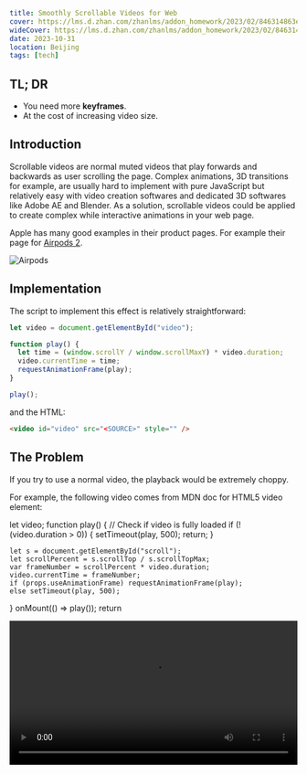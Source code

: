 ```yaml
title: Smoothly Scrollable Videos for Web
cover: https://lms.d.zhan.com/zhanlms/addon_homework/2023/02/846314863eaf7ae27fe2/kvblurred.png
wideCover: https://lms.d.zhan.com/zhanlms/addon_homework/2023/02/846314863eaf7ae27fe2/kvblurred.png
date: 2023-10-31
location: Beijing
tags: [tech]
```


## TL; DR

- You need more **keyframes**.
- At the cost of increasing video size.

## Introduction

Scrollable videos are normal muted videos that play forwards and backwards as user scrolling the page. Complex animations, 3D transitions for example, are usually hard to implement with pure JavaScript but relatively easy with video creation softwares and dedicated 3D softwares like Adobe AE and Blender. As a solution, scrollable videos could be applied to create complex while interactive animations in your web page.

Apple has many good examples in their product pages. For example their page for [Airpods 2](https://www.apple.com/airpods-pro/).

![Airpods](https://lms.d.zhan.com/zhanlms/addon_homework/2023/10/11238696540efea02daf/apple.gif)

## Implementation

The script to implement this effect is relatively straightforward:

```js
let video = document.getElementById("video");

function play() {
  let time = (window.scrollY / window.scrollMaxY) * video.duration;
  video.currentTime = time;
  requestAnimationFrame(play);
}

play();
```

and the HTML:

```html
<video id="video" src="<SOURCE>" style="" />
```

## The Problem

If you try to use a normal video, the playback would be extremely choppy.

For example, the following video comes from MDN doc for HTML5 video element:

  let video;
  function play() {
    // Check if video is fully loaded
    if (!(video.duration > 0)) {
      setTimeout(play, 500);
      return;
    }

    let s = document.getElementById("scroll");
    let scrollPercent = s.scrollTop / s.scrollTopMax;
    var frameNumber = scrollPercent * video.duration;
    video.currentTime = frameNumber;
    if (props.useAnimationFrame) requestAnimationFrame(play);
    else setTimeout(play, 500);

}
onMount(() => play());
return <div style="height: 300vh;">

  <video ref={video} src={props.src} style="max-width: 100%; width: 100%; position: sticky; top: 5rem;"></video>
</div>;
};

<Vid src="https://interactive-examples.mdn.mozilla.net/media/cc0-videos/flower.mp4" />

Simply put, this is intended behavior, as the video is not designed to be played in this way.

## Keyframes

mp4 and webm videos are designed to be played in a linear fashion.

In order to save space, the video is encoded with keyframes. The frames in between keyframes are encoded as the difference between the keyframes.
When you seek to a point in the video, the player must decode the keyframe and all the frames in between to get to the point you want to watch.

In order to make the video scroll smoothly, you need to add more keyframes (which will increase the size of the video).

With ffmpeg, you can achieve this with the following command:

```bash
ffmpeg -i <INPUT> -c:v libx264 -x264-params keyint=15 <OUTPUT>
```

In which `keyint` is the number of frames between keyframes. The lower the number, the more keyframes you will have.

For example, with `keyint=1`, the above example now scrolls smoothly:

<Vid
  src="https://lms.d.zhan.com/zhanlms/addon_homework/2024/11/2142295672f35e7aab4f/out.mp4"
  useAnimationFrame
/>

## See Also

- [ScrollyVideo.js](https://scrollyvideo.js.org/)
- [Stack Overflow Question](https://stackoverflow.com/questions/51371160/how-to-use-ffmpeg-to-make-an-html5-webm-video-scroll-smoothly)
- [Video Help Thread](https://forum.videohelp.com/threads/389787-Using-ffmpeg-to-make-an-html5-webm-video-scroll-smoothly)
- [Codepen Example](https://codepen.io/marduklien/pen/MdvdEG)
